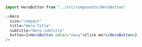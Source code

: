 ```jsx
import HeroButton from "../src/components/HeroButton"

;<Hero
  size="compact"
  title="Hero Title"
  subtitle="Hero subtitle"
  button={<HeroButton color="navy">Click me!</HeroButton>}
/>
```
